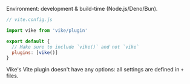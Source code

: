 
Environment: development & build-time (Node.js/Deno/Bun).  

```js
// vite.config.js

import vike from 'vike/plugin'

export default {
  // Make sure to include `vike()` and not `vike`
  plugins: [vike()]
}
```

Vike's Vite plugin doesn't have any options: <Link href="/settings">all settings</Link> are defined in <Link href="/config#files">`+` files</Link>.
